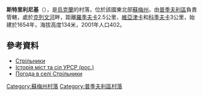 {{coord|51|25|21|N|33|51|57|E|scale:100000|display=title}}

'''斯特里利尼基'''（{{lang-uk|Стрільники}}），是[[烏克蘭|烏克蘭]]的村落，位於該國東北部[[蘇梅州|蘇梅州]]，由[[普季夫利區|普季夫利區]]負責管轄，處於[[克列文河|克列文河]]畔，距離[[羅季夫卡|羅季夫卡]]2.5公里、[[維亞津卡|維亞津卡]]和[[科季夫卡_(普季夫利區)|科季夫卡]]3公里，始建於1654年，海拔高度134米，2001年人口402。

==參考資料==
*[http://w1.c1.rada.gov.ua/pls/z7502/A005?rdat1=25.08.2011&rf7571=29847 Стрільники]{{dead link|date=2018年3月 |bot=InternetArchiveBot |fix-attempted=yes }}
* [https://archive.is/20121223004146/http://www.igsu.org.ua/Sumskaja.obl/Putivlxskij.rajon/Strelxniki.html Історія міст та сіл УРСР (рос.)]
* [http://weather.in.ua/ua/symskaja/25380 Погода в селі Стрільники] {{Wayback|url=http://weather.in.ua/ua/symskaja/25380 |date=20160305213518 }}

{{DEFAULTSORT:Стрільники}}
[[Category:蘇梅州村落|Category:蘇梅州村落]]
[[Category:普季夫利區村落|Category:普季夫利區村落]]


{{Sumy-geo-stub}}